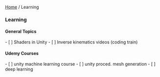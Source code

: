 [[./index|Home]] / Learning

=== Learning ===

==== General Topics ====
- [ ] Shaders in Unity
- [ ] Inverse kinematics videos (coding train)

==== Udemy Courses ====
- [ ] unity machine learning course
- [ ] unity proced. mesh generation
- [ ] deep learning


